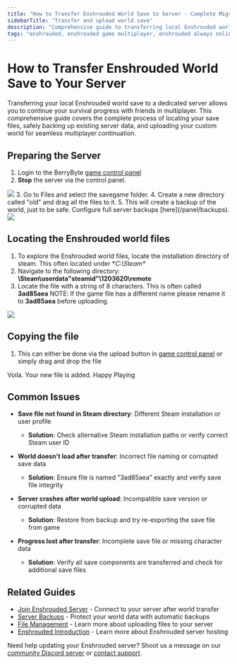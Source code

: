 ---
title: "How to Transfer Enshrouded World Save to Server - Complete Migration Guide"
sidebarTitle: "Transfer and upload world save"
description: "Comprehensive guide to transferring local Enshrouded world saves to your dedicated server. Learn how to locate save files, backup existing worlds, and upload custom worlds for multiplayer gameplay."
tags: "enshrouded, enshrouded game multiplayer, enshrouded always online, enshrouded community server"
---

# How to Transfer Enshrouded World Save to Your Server

Transferring your local Enshrouded world save to a dedicated server allows you to continue your survival progress with friends in multiplayer. This comprehensive guide covers the complete process of locating your save files, safely backing up existing server data, and uploading your custom world for seamless multiplayer continuation. 

## Preparing the Server
1. Login to the BerryByte [game control panel](https://game.berrybyte.net)
2. **Stop** the server via the control panel. 
<Frame>
  <img src="/images/panel/control-panel.png" />
</Frame>
3. Go to Files and select the savegame folder. 
4. Create a new directory called "old" and drag all the files to it. 
5. This will create a backup of the world, just to be safe. Configure full server backups [here](/panel/backups). 
<Frame>
  <img src="/images/games/enshrouded/backup-enshrouded.png" />
</Frame>

## Locating the Enshrouded world files
1. To explore the Enshrouded world files, locate the installation directory of steam. This often located under **C:\Steam\**
2. Navigate to the following directory: **\Steam\userdata\"steamid"\1203620\remote**
3. Locate the file with a string of 8 characters. This is often called **3ad85aea**
NOTE: If the game file has a different name please rename it to **3ad85aea** before uploading. 
<Frame>
  <img src="/images/general/savedfile-location.png" />
</Frame>

## Copying the file
1. This can either be done via the upload button in [game control panel](https://game.berrybyte.net) or simply drag and drop the file

Voila. Your new file is added. Happy Playing


## Common Issues

- **Save file not found in Steam directory**: Different Steam installation or user profile
  - **Solution**: Check alternative Steam installation paths or verify correct Steam user ID

- **World doesn't load after transfer**: Incorrect file naming or corrupted save data
  - **Solution**: Ensure file is named "3ad85aea" exactly and verify save file integrity

- **Server crashes after world upload**: Incompatible save version or corrupted data
  - **Solution**: Restore from backup and try re-exporting the save file from game

- **Progress lost after transfer**: Incomplete save file or missing character data
  - **Solution**: Verify all save components are transferred and check for additional save files

## Related Guides

- [Join Enshrouded Server](/games/enshrouded/join-server) - Connect to your server after world transfer
- [Server Backups](/panel/backups) - Protect your world data with automatic backups
- [File Management](/panel/importing-files) - Learn more about uploading files to your server
- [Enshrouded Introduction](/games/enshrouded/introduction) - Learn more about Enshrouded server hosting

Need help updating your Enshrouded server? Shoot us a message on our [community Discord server](https://berrybyte.net/discord) or [contact support](https://berrybyte.net/support).
